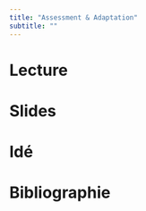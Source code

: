```yaml
---
title: "Assessment & Adaptation"
subtitle: ""
---
```


# Lecture


# Slides



# Idé


# Bibliographie


